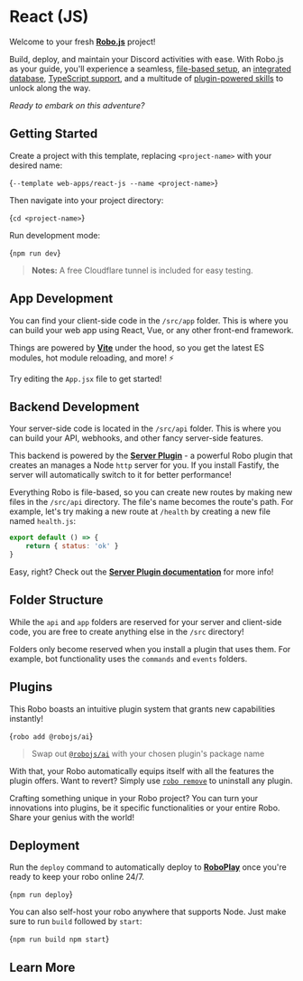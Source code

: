 
# React (JS)

Welcome to your fresh **[Robo.js](https://github.com/Wave-Play/robo)** project!

Build, deploy, and maintain your Discord activities with ease. With Robo.js as your guide, you'll experience a seamless, [file-based setup](https://docs.roboplay.dev/docs/basics/overview#the-robojs-file-structure), an [integrated database](https://docs.roboplay.dev/docs/basics/flashcore), [TypeScript support](https://docs.roboplay.dev/docs/advanced/typescript), and a multitude of [plugin-powered skills](https://docs.roboplay.dev/docs/advanced/plugins) to unlock along the way.

_Ready to embark on this adventure?_

<CardContainer><Card href="https://robojs.dev/discord-activities" title="🌟 Core Package" description="See what makes Robo.js awesome"/>
<Card href="https://roboplay.dev/discord" title="✨ Discord Server" description="Join our Discord community"/></CardContainer>

##  Getting Started

Create a project with this template, replacing `<project-name>` with your desired name:

<Terminal create>{`--template web-apps/react-js --name <project-name>`}</Terminal>

Then navigate into your project directory:

<Terminal>{`cd <project-name>`}</Terminal>

Run development mode:

<Terminal>{`npm run dev`}</Terminal>

> **Notes:** A free Cloudflare tunnel is included for easy testing.

<CardContainer><Card href="https://robojs.dev/robojs/mode#default-modes" title="📚 Documentation" description="Exploring Different Run Modes"/>
<Card href="https://robojs.dev/hosting/overview" title="🚀 Hosting" description="Deploy your web app for others to use."/></CardContainer>

## App Development ️

You can find your client-side code in the `/src/app` folder. This is where you can build your web app using React, Vue, or any other front-end framework.

Things are powered by **[Vite](https://vitejs.dev)** under the hood, so you get the latest ES modules, hot module reloading, and more! ⚡

Try editing the `App.jsx` file to get started!

<CardContainer><Card href="https://robojs.dev/web-apps" title="📚 Documentation" description="App development"/></CardContainer>

## Backend Development ️

Your server-side code is located in the `/src/api` folder. This is where you can build your API, webhooks, and other fancy server-side features.

This backend is powered by the [**Server Plugin**](https://robojs.dev/plugins/server) - a powerful Robo plugin that creates an manages a Node `http` server for you. If you install Fastify, the server will automatically switch to it for better performance!

Everything Robo is file-based, so you can create new routes by making new files in the `/src/api` directory. The file's name becomes the route's path. For example, let's try making a new route at `/health` by creating a new file named `health.js`:

```js
export default () => {
	return { status: 'ok' }
}
```

Easy, right? Check out the [**Server Plugin documentation**](https://robojs.dev/plugins/server) for more info!

## Folder Structure 

While the `api` and `app` folders are reserved for your server and client-side code, you are free to create anything else in the `/src` directory!

Folders only become reserved when you install a plugin that uses them. For example, bot functionality uses the `commands` and `events` folders.

## Plugins 

This Robo boasts an intuitive plugin system that grants new capabilities instantly!

<Terminal execute>{`robo add @robojs/ai`}</Terminal>

> Swap out [`@robojs/ai`](https://robojs.dev/plugins/ai) with your chosen plugin's package name

With that, your Robo automatically equips itself with all the features the plugin offers. Want to revert? Simply use [`robo remove`](https://robojs.dev/cli/robo#plugins) to uninstall any plugin.

Crafting something unique in your Robo project? You can turn your innovations into plugins, be it specific functionalities or your entire Robo. Share your genius with the world!

<CardContainer><Card href="https://robojs.dev/plugins/install" title="📚 Documentation" description="Installing plugins"/>
<Card href="https://robojs.dev/plugins/create" title="📚 Documentation" description="Creating plugins"/></CardContainer>

## Deployment 

Run the `deploy` command to automatically deploy to **[RoboPlay](https://roboplay.dev)** once you're ready to keep your robo online 24/7.

<Terminal>{`npm run deploy`}</Terminal>

You can also self-host your robo anywhere that supports Node. Just make sure to run `build` followed by `start`:

<Terminal>{`npm run build
npm start`}</Terminal>

<CardContainer><Card href="https://robojs.dev/hosting/roboplay" title="🚀 RoboPlay" description="Hosting your Robo"/>
<Card href="https://robojs.dev/hosting/self-host" title="🔨 Self-hosting" description="Learn how to host and maintain it yourself"/>
</CardContainer>

## Learn More

<CardContainer><Card href="/templates/overview" title="📦 Explore Templates" description="Discover more templates for a quick start."/><Card href="https://github.com/Wave-Play/robo.js/tree/main/templates/web-apps/react-js" title="🔗 GitHub Repository" description="Explore source code on GitHub."/></CardContainer>
